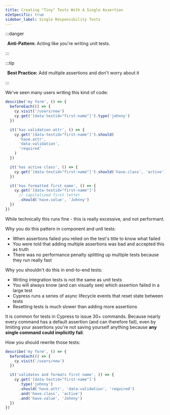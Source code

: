```yaml
---
title: Creating "Tiny" Tests With A Single Assertion
e2eSpecific: true
sidebar_label: Single Responsibility Tests
---
```


:::danger

&#8239;<Icon name="exclamation-triangle" color="red" /> **Anti-Pattern:** Acting
like you're writing unit tests.

:::

:::tip

&#8239;<Icon name="check-circle" color="green" /> **Best Practice:** Add
multiple assertions and don't worry about it

:::

We've seen many users writing this kind of code:

```js
describe('my form', () => {
  beforeEach(() => {
    cy.visit('/users/new')
    cy.get('[data-testid="first-name"]').type('johnny')
  })

  it('has validation attr', () => {
    cy.get('[data-testid="first-name"]').should(
      'have.attr',
      'data-validation',
      'required'
    )
  })

  it('has active class', () => {
    cy.get('[data-testid="first-name"]').should('have.class', 'active')
  })

  it('has formatted first name', () => {
    cy.get('[data-testid="first-name"]')
      // capitalized first letter
      .should('have.value', 'Johnny')
  })
})
```

While technically this runs fine - this is really excessive, and not performant.

Why you do this pattern in component and unit tests:

- When assertions failed you relied on the test's title to know what failed
- You were told that adding multiple assertions was bad and accepted this as
  truth
- There was no performance penalty splitting up multiple tests because they run
  really fast

Why you shouldn't do this in end-to-end tests:

- Writing integration tests is not the same as unit tests
- You will always know (and can visually see) which assertion failed in a large
  test
- Cypress runs a series of async lifecycle events that reset state between tests
- Resetting tests is much slower than adding more assertions

It is common for tests in Cypress to issue 30+ commands. Because nearly every
command has a default assertion (and can therefore fail), even by limiting your
assertions you're not saving yourself anything because **any single command
could implicitly fail**.

How you should rewrite those tests:

```js
describe('my form', () => {
  beforeEach(() => {
    cy.visit('/users/new')
  })

  it('validates and formats first name', () => {
    cy.get('[data-testid="first-name"]')
      .type('johnny')
      .should('have.attr', 'data-validation', 'required')
      .and('have.class', 'active')
      .and('have.value', 'Johnny')
  })
})
```
